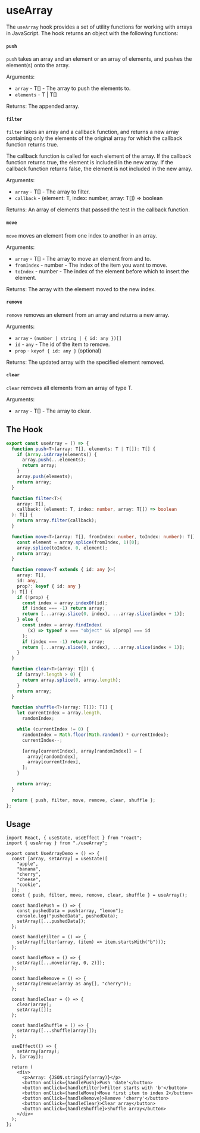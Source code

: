 # useArray

The `useArray` hook provides a set of utility functions for working with arrays in JavaScript. The hook returns an object with the following functions:

#### `push`

`push` takes an array and an element or an array of elements, and pushes the element(s) onto the array.

Arguments:

- `array` - T[] - The array to push the elements to.
- `elements` - T | T[]

Returns:
The appended array.

#### `filter`

`filter` takes an array and a callback function, and returns a new array containing only the elements of the original array for which the callback function returns true.

The callback function is called for each element of the array. If the callback function returns true, the element is included in the new array. If the callback function returns false, the element is not included in the new array.

Arguments:

- `array` - T[] - The array to filter.
- `callback` - (element: T, index: number, array: T[]) => boolean

Returns:
An array of elements that passed the test in the callback function.

#### `move`

`move` moves an element from one index to another in an array.

Arguments:

- `array` - T[] - The array to move an element from and to.
- `fromIndex` - number - The index of the item you want to move.
- `toIndex` - number - The index of the element before which to insert the element.

Returns:
The array with the element moved to the new index.

#### `remove`

`remove` removes an element from an array and returns a new array.

Arguments:

- `array` - `(number | string | { id: any })[]`
- `id` - `any` - The id of the item to remove.
- `prop` - `keyof { id: any }` (optional)

Returns:
The updated array with the specified element removed.

#### `clear`

`clear` removes all elements from an array of type T.

Arguments:

- `array` - T[] - The array to clear.

## The Hook

```ts filename="useArray.ts" copy
export const useArray = () => {
  function push<T>(array: T[], elements: T | T[]): T[] {
    if (Array.isArray(elements)) {
      array.push(...elements);
      return array;
    }
    array.push(elements);
    return array;
  }

  function filter<T>(
    array: T[],
    callback: (element: T, index: number, array: T[]) => boolean
  ): T[] {
    return array.filter(callback);
  }

  function move<T>(array: T[], fromIndex: number, toIndex: number): T[] {
    const element = array.splice(fromIndex, 1)[0];
    array.splice(toIndex, 0, element);
    return array;
  }

  function remove<T extends { id: any }>(
    array: T[],
    id: any,
    prop?: keyof { id: any }
  ): T[] {
    if (!prop) {
      const index = array.indexOf(id);
      if (index === -1) return array;
      return [...array.slice(0, index), ...array.slice(index + 1)];
    } else {
      const index = array.findIndex(
        (x) => typeof x === "object" && x[prop] === id
      );
      if (index === -1) return array;
      return [...array.slice(0, index), ...array.slice(index + 1)];
    }
  }

  function clear<T>(array: T[]) {
    if (array?.length > 0) {
      return array.splice(0, array.length);
    }
    return array;
  }

  function shuffle<T>(array: T[]): T[] {
    let currentIndex = array.length,
      randomIndex;

    while (currentIndex != 0) {
      randomIndex = Math.floor(Math.random() * currentIndex);
      currentIndex--;

      [array[currentIndex], array[randomIndex]] = [
        array[randomIndex],
        array[currentIndex],
      ];
    }

    return array;
  }

  return { push, filter, move, remove, clear, shuffle };
};
```

## Usage

```tsx filename="UseArrayDemo.tsx" copy
import React, { useState, useEffect } from "react";
import { useArray } from "./useArray";

export const UseArrayDemo = () => {
  const [array, setArray] = useState([
    "apple",
    "banana",
    "cherry",
    "cheese",
    "cookie",
  ]);
  const { push, filter, move, remove, clear, shuffle } = useArray();

  const handlePush = () => {
    const pushedData = push(array, "lemon");
    console.log("pushedData", pushedData);
    setArray([...pushedData]);
  };

  const handleFilter = () => {
    setArray(filter(array, (item) => item.startsWith("b")));
  };

  const handleMove = () => {
    setArray([...move(array, 0, 2)]);
  };

  const handleRemove = () => {
    setArray(remove(array as any[], "cherry"));
  };

  const handleClear = () => {
    clear(array);
    setArray([]);
  };

  const handleShuffle = () => {
    setArray([...shuffle(array)]);
  };

  useEffect(() => {
    setArray(array);
  }, [array]);

  return (
    <div>
      <p>Array: {JSON.stringify(array)}</p>
      <button onClick={handlePush}>Push 'date'</button>
      <button onClick={handleFilter}>Filter starts with 'b'</button>
      <button onClick={handleMove}>Move first item to index 2</button>
      <button onClick={handleRemove}>Remove 'cherry'</button>
      <button onClick={handleClear}>Clear array</button>
      <button onClick={handleShuffle}>Shuffle array</button>
    </div>
  );
};
```
